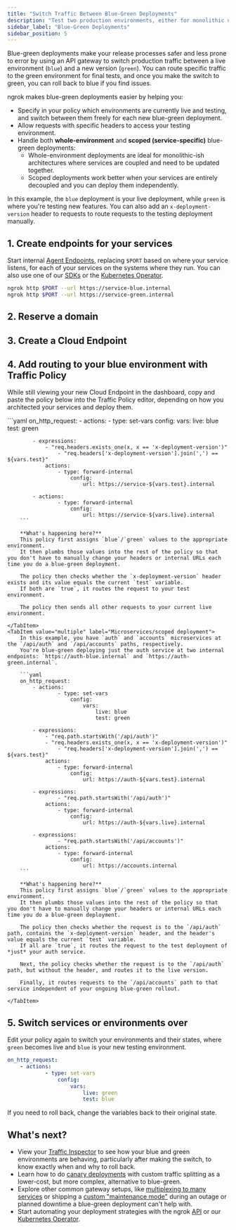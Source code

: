 ```yaml
---
title: "Switch Traffic Between Blue-Green Deployments"
description: "Test two production environments, either for monolithic or microservices architectures, side-by-side with a testing header and instant rollouts/rollbacks."
sidebar_label: "Blue-Green Deployments"
sidebar_position: 5
---
```



Blue-green deployments make your release processes safer and less prone to error by using an API gateway to switch production traffic between a live environment (`blue`) and a new version (`green`).
You can route specific traffic to the green environment for final tests, and once you make the switch to green, you can roll back to blue if you find issues.

ngrok makes blue-green deployments easier by helping you:

- Specify in your policy which environments are currently live and testing, and switch between them freely for each new blue-green deployment.
- Allow requests with specific headers to access your testing environment.
- Handle both **whole-environment** and **scoped (service-specific)** blue-green deployments:
  - Whole-environment deployments are ideal for monolithic-ish architectures where services are coupled and need to be updated together.
  - Scoped deployments work better when your services are entirely decoupled and you can deploy them independently.

In this example, the `blue` deployment is your live deployment, while `green` is where you're testing new features.
You can also add an `x-deployment-version` header to requests to route requests to the testing deployment manually.

## 1. Create endpoints for your services

Start internal [Agent Endpoints](/docs/universal-gateway/agent-endpoints/), replacing `$PORT` based on where your service listens, for each of your services on the systems where they run.
You can also use one of our [SDKs](/docs/agent-sdks/#example-usage) or the [Kubernetes Operator](/docs/getting-started/kubernetes/ingress/).

```bash
ngrok http $PORT --url https://service-blue.internal
ngrok http $PORT --url https://service-green.internal
```

## 2. Reserve a domain

<ReserveDomain />

## 3. Create a Cloud Endpoint

<CloudEndpoint />

## 4. Add routing to your blue environment with Traffic Policy

While still viewing your new Cloud Endpoint in the dashboard, copy and paste the policy below into the Traffic Policy editor, depending on how you architected your services and deploy them.

<Tabs>
	<TabItem value="single" label="Single service/whole-environment" default>
		```yaml
		on_http_request:
			- actions:
					- type: set-vars
						config:
							vars:
								live: blue
								test: green	

			- expressions:
			    - "req.headers.exists_one(x, x == 'x-deployment-version')"
					- "req.headers['x-deployment-version'].join(',') == ${vars.test}"
				actions:
					- type: forward-internal
						config:
							url: https://service-${vars.test}.internal

			- actions:
					- type: forward-internal
						config:
							url: https://service-${vars.live}.internal
		```

		**What's happening here?**
		This policy first assigns `blue`/`green` values to the appropriate environment.
		It then plumbs those values into the rest of the policy so that you don't have to manually change your headers or internal URLs each time you do a blue-green deployment.

		The policy then checks whether the `x-deployment-version` header exists and its value equals the current `test` variable.
		If both are `true`, it routes the request to your test environment.

		The policy then sends all other requests to your current live environment.
		
	</TabItem>
	<TabItem value="multiple" label="Microservices/scoped deployment">
		In this example, you have `auth` and `accounts` microservices at the `/api/auth` and `/api/accounts` paths, respectively.
		You're blue-green deploying just the auth service at two internal endpoints: `https://auth-blue.internal` and `https://auth-green.internal`.

		```yaml
		on_http_request:
			- actions:
					- type: set-vars
						config:
							vars:
								live: blue
								test: green

			- expressions:
			    - "req.path.startsWith('/api/auth')"
			    - "req.headers.exists_one(x, x == 'x-deployment-version')"
					- "req.headers['x-deployment-version'].join(',') == ${vars.test}"
				actions:
					- type: forward-internal
						config:
							url: https://auth-${vars.test}.internal

			- expressions:
					- "req.path.startsWith('/api/auth')"
				actions:
					- type: forward-internal
						config:
							url: https://auth-${vars.live}.internal

			- expressions:
					- "req.path.startsWith('/api/accounts')"
				actions:
					- type: forward-internal
						config:
							url: https://accounts.internal
		```

		**What's happening here?**
		This policy first assigns `blue`/`green` values to the appropriate environment.
		It then plumbs those values into the rest of the policy so that you don't have to manually change your headers or internal URLs each time you do a blue-green deployment.

		The policy then checks whether the request is to the `/api/auth` path, contains the `x-deployment-version` header, and the header's value equals the current `test` variable.
		If all are `true`, it routes the request to the test deployment of *just* your auth service.

		Next, the policy checks whether the request is to the `/api/auth` path, but without the header, and routes it to the live version.

		Finally, it routes requests to the `/api/accounts` path to that service independent of your ongoing blue-green rollout.

	</TabItem>
</Tabs>

## 5. Switch services or environments over

Edit your policy again to switch your environments and their states, where `green` becomes live and `blue` is your new testing environment.

```yaml
on_http_request:
	- actions:
			- type: set-vars
				config:
					vars:
						live: green
						test: blue
```

If you need to roll back, change the variables back to their original state.

## What's next?

- View your [Traffic
	Inspector](https://dashboard.ngrok.com/traffic-inspector) to see how your blue and green environments are behaving, particularly after making the switch, to know exactly when and why to roll back.
- Learn how to do [canary deployments](/docs/universal-gateway/examples/canary-deployments) with custom traffic splitting as a lower-cost, but more complex, alternative to blue-green.
- Explore other common gateway setups, like [multiplexing to many
	services](/docs/universal-gateway/examples/multiplex) or shipping a [custom "maintenance mode"](/docs/universal-gateway/examples/maintenance-mode/) during an outage or planned downtime a blue-green deployment can't help with.
- Start automating your deployment strategies with the ngrok [API](/docs/api/) or our [Kubernetes Operator](/docs/k8s/).

